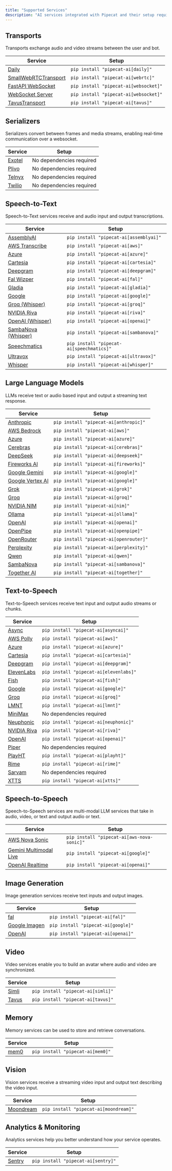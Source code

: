 ```yaml
---
title: "Supported Services"
description: "AI services integrated with Pipecat and their setup requirements"
---
```


## Transports

Transports exchange audio and video streams between the user and bot.

| Service                                                           | Setup                                 |
| ----------------------------------------------------------------- | ------------------------------------- |
| [Daily](/server/services/transport/daily)                         | `pip install "pipecat-ai[daily]"`     |
| [SmallWebRTCTransport](/server/services/transport/small-webrtc)   | `pip install "pipecat-ai[webrtc]"`    |
| [FastAPI WebSocket](/server/services/transport/fastapi-websocket) | `pip install "pipecat-ai[websocket]"` |
| [WebSocket Server](/server/services/transport/websocket-server)   | `pip install "pipecat-ai[websocket]"` |
| [TavusTransport](/server/services/transport/tavus)                | `pip install "pipecat-ai[tavus]"`     |

## Serializers

Serializers convert between frames and media streams, enabling real-time communication over a websocket.

| Service                                       | Setup                    |
| --------------------------------------------- | ------------------------ |
| [Exotel](/server/services/serializers/exotel) | No dependencies required |
| [Plivo](/server/services/serializers/plivo)   | No dependencies required |
| [Telnyx](/server/services/serializers/telnyx) | No dependencies required |
| [Twilio](/server/services/serializers/twilio) | No dependencies required |

## Speech-to-Text

Speech-to-Text services receive and audio input and output transcriptions.

| Service                                               | Setup                                    |
| ----------------------------------------------------- | ---------------------------------------- |
| [AssemblyAI](/server/services/stt/assemblyai)         | `pip install "pipecat-ai[assemblyai]"`   |
| [AWS Transcribe](/server/services/stt/aws)            | `pip install "pipecat-ai[aws]"`          |
| [Azure](/server/services/stt/azure)                   | `pip install "pipecat-ai[azure]"`        |
| [Cartesia](/server/services/stt/cartesia)             | `pip install "pipecat-ai[cartesia]"`     |
| [Deepgram](/server/services/stt/deepgram)             | `pip install "pipecat-ai[deepgram]"`     |
| [Fal Wizper](/server/services/stt/fal)                | `pip install "pipecat-ai[fal]"`          |
| [Gladia](/server/services/stt/gladia)                 | `pip install "pipecat-ai[gladia]"`       |
| [Google](/server/services/stt/google)                 | `pip install "pipecat-ai[google]"`       |
| [Groq (Whisper)](/server/services/stt/groq)           | `pip install "pipecat-ai[groq]"`         |
| [NVIDIA Riva](/server/services/stt/riva)              | `pip install "pipecat-ai[riva]"`         |
| [OpenAI (Whisper)](/server/services/stt/openai)       | `pip install "pipecat-ai[openai]"`       |
| [SambaNova (Whisper)](/server/services/stt/sambanova) | `pip install "pipecat-ai[sambanova]"`    |
| [Speechmatics](/server/services/stt/speechmatics)     | `pip install "pipecat-ai[speechmatics]"` |
| [Ultravox](/server/services/stt/ultravox)             | `pip install "pipecat-ai[ultravox]"`     |
| [Whisper](/server/services/stt/whisper)               | `pip install "pipecat-ai[whisper]"`      |

## Large Language Models

LLMs receive text or audio based input and output a streaming text response.

| Service                                                | Setup                                  |
| ------------------------------------------------------ | -------------------------------------- |
| [Anthropic](/server/services/llm/anthropic)            | `pip install "pipecat-ai[anthropic]"`  |
| [AWS Bedrock](/server/services/llm/aws)                | `pip install "pipecat-ai[aws]"`        |
| [Azure](/server/services/llm/azure)                    | `pip install "pipecat-ai[azure]"`      |
| [Cerebras](/server/services/llm/cerebras)              | `pip install "pipecat-ai[cerebras]"`   |
| [DeepSeek](/server/services/llm/deepseek)              | `pip install "pipecat-ai[deepseek]"`   |
| [Fireworks AI](/server/services/llm/fireworks)         | `pip install "pipecat-ai[fireworks]"`  |
| [Google Gemini](/server/services/llm/gemini)           | `pip install "pipecat-ai[google]"`     |
| [Google Vertex AI](/server/services/llm/google-vertex) | `pip install "pipecat-ai[google]"`     |
| [Grok](/server/services/llm/grok)                      | `pip install "pipecat-ai[grok]"`       |
| [Groq](/server/services/llm/groq)                      | `pip install "pipecat-ai[groq]"`       |
| [NVIDIA NIM](/server/services/llm/nim)                 | `pip install "pipecat-ai[nim]"`        |
| [Ollama](/server/services/llm/ollama)                  | `pip install "pipecat-ai[ollama]"`     |
| [OpenAI](/server/services/llm/openai)                  | `pip install "pipecat-ai[openai]"`     |
| [OpenPipe](/server/services/llm/openpipe)              | `pip install "pipecat-ai[openpipe]"`   |
| [OpenRouter](/server/services/llm/openrouter)          | `pip install "pipecat-ai[openrouter]"` |
| [Perplexity](/server/services/llm/perplexity)          | `pip install "pipecat-ai[perplexity]"` |
| [Qwen](/server/services/llm/qwen)                      | `pip install "pipecat-ai[qwen]"`       |
| [SambaNova](/server/services/llm/sambanova)            | `pip install "pipecat-ai[sambanova]"`  |
| [Together AI](/server/services/llm/together)           | `pip install "pipecat-ai[together]"`   |

## Text-to-Speech

Text-to-Speech services receive text input and output audio streams or chunks.

| Service                                       | Setup                                  |
| --------------------------------------------- | -------------------------------------- |
| [Async](/server/services/tts/asyncai)         | `pip install "pipecat-ai[asyncai]"`    |
| [AWS Polly](/server/services/tts/aws)         | `pip install "pipecat-ai[aws]"`        |
| [Azure](/server/services/tts/azure)           | `pip install "pipecat-ai[azure]"`      |
| [Cartesia](/server/services/tts/cartesia)     | `pip install "pipecat-ai[cartesia]"`   |
| [Deepgram](/server/services/tts/deepgram)     | `pip install "pipecat-ai[deepgram]"`   |
| [ElevenLabs](/server/services/tts/elevenlabs) | `pip install "pipecat-ai[elevenlabs]"` |
| [Fish](/server/services/tts/fish)             | `pip install "pipecat-ai[fish]"`       |
| [Google](/server/services/tts/google)         | `pip install "pipecat-ai[google]"`     |
| [Groq](/server/services/tts/groq)             | `pip install "pipecat-ai[groq]"`       |
| [LMNT](/server/services/tts/lmnt)             | `pip install "pipecat-ai[lmnt]"`       |
| [MiniMax](/server/services/tts/minimax)       | No dependencies required               |
| [Neuphonic](/server/services/tts/neuphonic)   | `pip install "pipecat-ai[neuphonic]"`  |
| [NVIDIA Riva](/server/services/tts/riva)      | `pip install "pipecat-ai[riva]"`       |
| [OpenAI](/server/services/tts/openai)         | `pip install "pipecat-ai[openai]"`     |
| [Piper](/server/services/tts/piper)           | No dependencies required               |
| [PlayHT](/server/services/tts/playht)         | `pip install "pipecat-ai[playht]"`     |
| [Rime](/server/services/tts/rime)             | `pip install "pipecat-ai[rime]"`       |
| [Sarvam](/server/services/tts/sarvam)         | No dependencies required               |
| [XTTS](/server/services/tts/xtts)             | `pip install "pipecat-ai[xtts]"`       |

## Speech-to-Speech

Speech-to-Speech services are multi-modal LLM services that take in audio, video, or text and output audio or text.

| Service                                               | Setup                                      |
| ----------------------------------------------------- | ------------------------------------------ |
| [AWS Nova Sonic](/server/services/s2s/aws)            | `pip install "pipecat-ai[aws-nova-sonic]"` |
| [Gemini Multimodal Live](/server/services/s2s/gemini) | `pip install "pipecat-ai[google]"`         |
| [OpenAI Realtime](/server/services/s2s/openai)        | `pip install "pipecat-ai[openai]"`         |

## Image Generation

Image generation services receive text inputs and output images.

| Service                                                          | Setup                              |
| ---------------------------------------------------------------- | ---------------------------------- |
| [fal](/server/services/image-generation/fal)                     | `pip install "pipecat-ai[fal]"`    |
| [Google Imagen](/server/services/image-generation/google-imagen) | `pip install "pipecat-ai[google]"` |
| [OpenAI](/server/services/image-generation/openai)               | `pip install "pipecat-ai[openai]"` |

## Video

Video services enable you to build an avatar where audio and video are synchronized.

| Service                               | Setup                             |
| ------------------------------------- | --------------------------------- |
| [Simli](/server/services/video/simli) | `pip install "pipecat-ai[simli]"` |
| [Tavus](/server/services/video/tavus) | `pip install "pipecat-ai[tavus]"` |

## Memory

Memory services can be used to store and retrieve conversations.

| Service                              | Setup                            |
| ------------------------------------ | -------------------------------- |
| [mem0](/server/services/memory/mem0) | `pip install "pipecat-ai[mem0]"` |

## Vision

Vision services receive a streaming video input and output text describing the video input.

| Service                                        | Setup                                 |
| ---------------------------------------------- | ------------------------------------- |
| [Moondream](/server/services/vision/moondream) | `pip install "pipecat-ai[moondream]"` |

## Analytics & Monitoring

Analytics services help you better understand how your service operates.

| Service                                     | Setup                              |
| ------------------------------------------- | ---------------------------------- |
| [Sentry](/server/services/analytics/sentry) | `pip install "pipecat-ai[sentry]"` |
